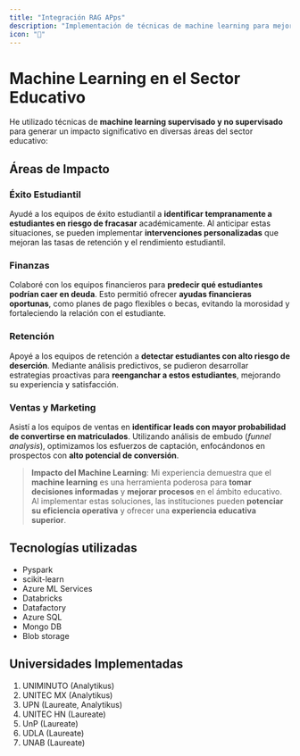 ```yaml
---
title: "Integración RAG APps"
description: "Implementación de técnicas de machine learning para mejorar procesos educativos y toma de decisiones."
icon: "🥲"
---
```


# Machine Learning en el Sector Educativo

He utilizado técnicas de **machine learning supervisado y no supervisado** para generar un impacto significativo en diversas áreas del sector educativo:

## Áreas de Impacto

### Éxito Estudiantil

Ayudé a los equipos de éxito estudiantil a **identificar tempranamente a estudiantes en riesgo de fracasar** académicamente. Al anticipar estas situaciones, se pueden implementar **intervenciones personalizadas** que mejoran las tasas de retención y el rendimiento estudiantil.

### Finanzas

Colaboré con los equipos financieros para **predecir qué estudiantes podrían caer en deuda**. Esto permitió ofrecer **ayudas financieras oportunas**, como planes de pago flexibles o becas, evitando la morosidad y fortaleciendo la relación con el estudiante.

### Retención

Apoyé a los equipos de retención a **detectar estudiantes con alto riesgo de deserción**. Mediante análisis predictivos, se pudieron desarrollar estrategias proactivas para **reenganchar a estos estudiantes**, mejorando su experiencia y satisfacción.

### Ventas y Marketing

Asistí a los equipos de ventas en **identificar leads con mayor probabilidad de convertirse en matriculados**. Utilizando análisis de embudo (*funnel analysis*), optimizamos los esfuerzos de captación, enfocándonos en prospectos con **alto potencial de conversión**.

> **Impacto del Machine Learning**: Mi experiencia demuestra que el **machine learning** es una herramienta poderosa para **tomar decisiones informadas** y **mejorar procesos** en el ámbito educativo. Al implementar estas soluciones, las instituciones pueden **potenciar su eficiencia operativa** y ofrecer una **experiencia educativa superior**.

## Tecnologías utilizadas

- Pyspark
- scikit-learn
- Azure ML Services
- Databricks
- Datafactory
- Azure SQL
- Mongo DB
- Blob storage

## Universidades Implementadas

1. UNIMINUTO (Analytikus)
2. UNITEC MX  (Analytikus)
3. UPN (Laureate, Analytikus)
4. UNITEC HN (Laureate)
5. UnP (Laureate)
6. UDLA (Laureate)
7. UNAB (Laureate)

